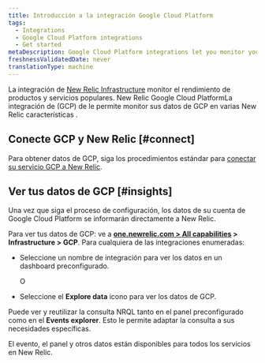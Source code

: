 ```yaml
---
title: Introducción a la integración Google Cloud Platform
tags:
  - Integrations
  - Google Cloud Platform integrations
  - Get started
metaDescription: Google Cloud Platform integrations let you monitor your GCP data in New Relic.
freshnessValidatedDate: never
translationType: machine
---
```


La integración de [New Relic Infrastructure](/docs/infrastructure/new-relic-infrastructure/getting-started/introduction-new-relic-infrastructure) monitor el rendimiento de productos y servicios populares. New Relic Google Cloud PlatformLa integración de (GCP) de le permite monitor sus datos de GCP en varias New Relic características .

## Conecte GCP y New Relic [#connect]

Para obtener datos de GCP, siga los procedimientos estándar para [conectar su servicio GCP a New Relic](/docs/infrastructure/gcp-integrations).

## Ver tus datos de GCP [#insights]

Una vez que siga el proceso de configuración, los datos de su cuenta de Google Cloud Platform se informarán directamente a New Relic.

Para ver tus datos de GCP: ve a <DNT>**[one.newrelic.com > All capabilities](https://one.newrelic.com/all-capabilities) > Infrastructure > GCP**</DNT>. Para cualquiera de las integraciones enumeradas:

* Seleccione un nombre de integración para ver los datos en un dashboard preconfigurado.

  O

* Seleccione el <DNT>**Explore data**</DNT> <Icon name="fe-database"/> icono para ver los datos de GCP.

Puede ver y reutilizar la consulta NRQL tanto en el panel preconfigurado <InlinePopover type="dashboards"/>como en el <DNT>**Events explorer**</DNT>. Esto le permite adaptar la consulta a sus necesidades específicas.

El evento, el panel y otros datos están disponibles para todos los servicios en New Relic.